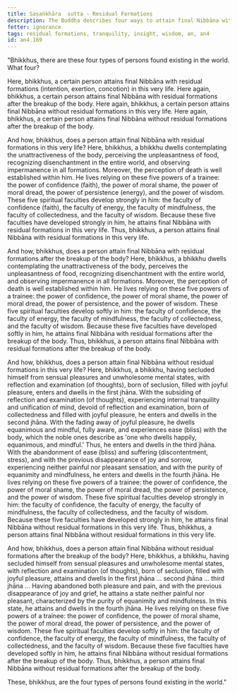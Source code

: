 ```yaml
---
title: Sasaṅkhāra  sutta - Residual Formations
description: The Buddha describes four ways to attain final Nibbāna with or without residual formations.
fetter: ignorance
tags: residual formations, tranquility, insight, wisdom, an, an4
id: an4.169
---
```


"Bhikkhus, there are these four types of persons found existing in the world. What four?

Here, bhikkhus, a certain person attains final Nibbāna with residual formations (intention, exertion, concotion) in this very life.
Here again, bhikkhus, a certain person attains final Nibbāna with residual formations after the breakup of the body.
Here again, bhikkhus, a certain person attains final Nibbāna without residual formations in this very life.
Here again, bhikkhus, a certain person attains final Nibbāna without residual formations after the breakup of the body.

And how, bhikkhus, does a person attain final Nibbāna with residual formations in this very life? Here, bhikkhus, a bhikkhu dwells contemplating the unattractiveness of the body, perceiving the unpleasantness of food, recognizing disenchantment in the entire world, and observing impermanence in all formations. Moreover, the perception of death is well established within him. He lives relying on these five powers of a trainee: the power of confidence (faith), the power of moral shame, the power of moral dread, the power of persistence (energy), and the power of wisdom. These five spiritual faculties develop strongly in him: the faculty of confidence (faith), the faculty of energy, the faculty of mindfulness, the faculty of collectedness, and the faculty of wisdom. Because these five faculties have developed strongly in him, he attains final Nibbāna with residual formations in this very life. Thus, bhikkhus, a person attains final Nibbāna with residual formations in this very life.

And how, bhikkhus, does a person attain final Nibbāna with residual formations after the breakup of the body? Here, bhikkhus, a bhikkhu dwells contemplating the unattractiveness of the body, perceives the unpleasantness of food, recognizing disenchantment with the entire world, and observing impermanence in all formations. Moreover, the perception of death is well established within him. He lives relying on these five powers of a trainee: the power of confidence, the power of moral shame, the power of moral dread, the power of persistence, and the power of wisdom. These five spiritual faculties develop softly in him: the faculty of confidence, the faculty of energy, the faculty of mindfulness, the faculty of collectedness, and the faculty of wisdom. Because these five faculties have developed softly in him, he attains final Nibbāna with residual formations after the breakup of the body. Thus, bhikkhus, a person attains final Nibbāna with residual formations after the breakup of the body.

And how, bhikkhus, does a person attain final Nibbāna without residual formations in this very life? Here, bhikkhus, a bhikkhu, having secluded himself from sensual pleasures and unwholesome mental states, with reflection and examination (of thoughts), born of seclusion, filled with joyful pleasure, enters and dwells in the first jhāna. With the subsiding of reflection and examination (of thoughts), experiencing internal tranquility and unification of mind, devoid of reflection and examination, born of collectedness and filled with joyful pleasure, he enters and dwells in the second jhāna. With the fading away of joyful pleasure, he dwells equanimous and mindful, fully aware, and experiences ease (bliss) with the body, which the noble ones describe as 'one who dwells happily, equanimous, and mindful.' Thus, he enters and dwells in the third jhāna. With the abandonment of ease (bliss) and suffering (discontentment, stress), and with the previous disappearance of joy and sorrow, experiencing neither painful nor pleasant sensation, and with the purity of equanimity and mindfulness, he enters and dwells in the fourth jhāna. He lives relying on these five powers of a trainee: the power of confidence, the power of moral shame, the power of moral dread, the power of persistence, and the power of wisdom. These five spiritual faculties develop strongly in him: the faculty of confidence, the faculty of energy, the faculty of mindfulness, the faculty of collectedness, and the faculty of wisdom. Because these five faculties have developed strongly in him, he attains final Nibbāna without residual formations in this very life. Thus, bhikkhus, a person attains final Nibbāna without residual formations in this very life.

And how, bhikkhus, does a person attain final Nibbāna without residual formations after the breakup of the body? Here, bhikkhus, a bhikkhu, having secluded himself from sensual pleasures and unwholesome mental states, with reflection and examination (of thoughts), born of seclusion, filled with joyful pleasure, attains and dwells in the first jhāna … second jhāna … third jhāna … Having abandoned both pleasure and pain, and with the previous disappearance of joy and grief, he attains a state neither painful nor pleasant, characterized by the purity of equanimity and mindfulness. In this state, he attains and dwells in the fourth jhāna. He lives relying on these five powers of a trainee: the power of confidence, the power of moral shame, the power of moral dread, the power of persistence, and the power of wisdom. These five spiritual faculties develop softly in him: the faculty of confidence, the faculty of energy, the faculty of mindfulness, the faculty of collectedness, and the faculty of wisdom. Because these five faculties have developed softly in him, he attains final Nibbāna without residual formations after the breakup of the body. Thus, bhikkhus, a person attains final Nibbāna without residual formations after the breakup of the body.

These, bhikkhus, are the four types of persons found existing in the world."